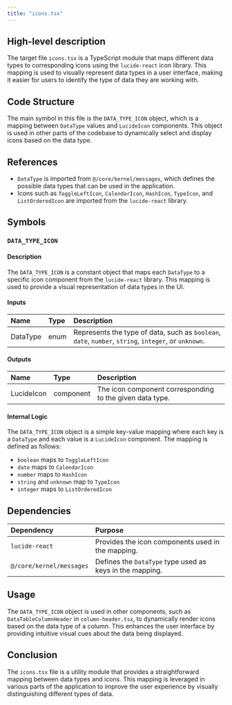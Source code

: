 ```yaml
---
title: "icons.tsx"
---
```


## High-level description

The target file `icons.tsx` is a TypeScript module that maps different data types to corresponding icons using the `lucide-react` icon library. This mapping is used to visually represent data types in a user interface, making it easier for users to identify the type of data they are working with.

## Code Structure

The main symbol in this file is the `DATA_TYPE_ICON` object, which is a mapping between `DataType` values and `LucideIcon` components. This object is used in other parts of the codebase to dynamically select and display icons based on the data type.

## References

- `DataType` is imported from `@/core/kernel/messages`, which defines the possible data types that can be used in the application.
- Icons such as `ToggleLeftIcon`, `CalendarIcon`, `HashIcon`, `TypeIcon`, and `ListOrderedIcon` are imported from the `lucide-react` library.

## Symbols

### `DATA_TYPE_ICON`
#### Description
The `DATA_TYPE_ICON` is a constant object that maps each `DataType` to a specific icon component from the `lucide-react` library. This mapping is used to provide a visual representation of data types in the UI.

#### Inputs
| Name | Type | Description |
|:-----|:-----|:------------|
| DataType | enum | Represents the type of data, such as `boolean`, `date`, `number`, `string`, `integer`, or `unknown`. |

#### Outputs
| Name | Type | Description |
|:-----|:-----|:------------|
| LucideIcon | component | The icon component corresponding to the given data type. |

#### Internal Logic
The `DATA_TYPE_ICON` object is a simple key-value mapping where each key is a `DataType` and each value is a `LucideIcon` component. The mapping is defined as follows:
- `boolean` maps to `ToggleLeftIcon`
- `date` maps to `CalendarIcon`
- `number` maps to `HashIcon`
- `string` and `unknown` map to `TypeIcon`
- `integer` maps to `ListOrderedIcon`

## Dependencies

| Dependency | Purpose |
|:-----------|:--------|
| `lucide-react` | Provides the icon components used in the mapping. |
| `@/core/kernel/messages` | Defines the `DataType` type used as keys in the mapping. |

## Usage

The `DATA_TYPE_ICON` object is used in other components, such as `DataTableColumnHeader` in `column-header.tsx`, to dynamically render icons based on the data type of a column. This enhances the user interface by providing intuitive visual cues about the data being displayed.

## Conclusion

The `icons.tsx` file is a utility module that provides a straightforward mapping between data types and icons. This mapping is leveraged in various parts of the application to improve the user experience by visually distinguishing different types of data.